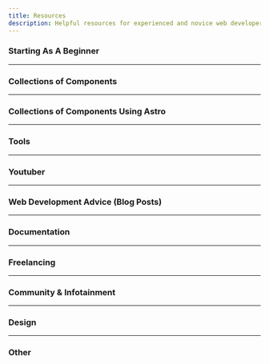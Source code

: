 ```yaml
---
title: Resources
description: Helpful resources for experienced and novice web developers.
---
```


### Starting As A Beginner

<ItemGrid>
    <LinkCard
         title="Beginner tutorial into web development"
         href="https://internetingishard.netlify.app/"
         description="Learn about developing your first website using HTML and CSS."
         target="_blank"
    />
    <LinkCard
         title="MDN Curriculum for front-end development"
         href="https://developer.mozilla.org/en-US/curriculum/"
         description="More in depth and complex introduction to web development. Found some parts unnecessarily complex."
         target="_blank"
    />
</ItemGrid>

---

### Collections of Components

<ItemGrid>
    <LinkCard
         title="Web components by Codestich"
         href="https://codestitch.app/app"
         description="A collection of web components. Code provided."
         target="_blank"
    />
</ItemGrid>

---

### Collections of Components Using Astro

<ItemGrid>
    <LinkCard
         title="Components in the Starlight Github project"
         href="https://github.com/withastro/starlight/tree/main/packages/starlight/components"
         description="The Github repo of the Starlight project by the Astro team."
         target="_blank"
    />
    <LinkCard
         title="Components in the Fulldev UI Github project"
         href="https://github.com/fulldotdev/ui/tree/main/src/components"
         description="The Github repo of the Fulldev UI component library."
         target="_blank"
    />
</ItemGrid>

---

### Tools

<ItemGrid>
    <LinkCard
         title="W3 Validator"
         href="https://validator.w3.org/"
         description="Validate your HTML."
         target="_blank"
    />
    <LinkCard
         title="Generate schema.org markup"
         href="https://technicalseo.com/tools/schema-markup-generator/"
         description="A tool to generate schema.org markup."
         target="_blank"
    />
    <LinkCard
         title="Favicon Generator"
         href="https://realfavicongenerator.net/"
         description="Provide an image and get all files needed for your favicon."
         target="_blank"
    />
    <LinkCard
         title="Optimize your SVGs"
         href="https://jakearchibald.github.io/svgomg/"
         description="Optimise your SVGs."
         target="_blank"
    />
    <LinkCard
         title="Can I use?"
         href="https://caniuse.com/"
         description="See browser support for various HTML and CSS keywords."
         target="_blank"
    />
</ItemGrid>

---

### Youtuber

<ItemGrid>
    <LinkCard
         title="Kevin Powell Youtube"
         href="https://www.youtube.com/@KevinPowell"
         description="Understand CSS."
         target="_blank"
    />
</ItemGrid>

---

### Web Development Advice (Blog Posts)

<ItemGrid>
    <LinkCard
         title="Common web dev mistakes"
         href="https://www.greatfrontend.com/blog/top-css-mistakes-made-by-front-end-engineers"
         description="Some common web development mistakes to avoid."
         target="_blank"
    />
    <LinkCard
         title="Understand schema.org markup"
         href="https://neilpatel.com/blog/get-started-using-schema/"
         description="Learn how to use schema.org markup for your website."
         target="_blank"
    />
    <LinkCard
         title="Good Forms"
         href="https://adamsilver.io/blog/form-design-from-zero-to-hero-all-in-one-blog-post/"
         description="How to build good designed forms."
         target="_blank"
    />
    <LinkCard
         title="Implementing dark and light mode toggle"
         href="https://css-tricks.com/a-complete-guide-to-dark-mode-on-the-web/"
         description="Have your site toggle between light and dark mode."
         target="_blank"
    />
</ItemGrid>

---

### Documentation

<ItemGrid>
    <LinkCard
         title="MDN Docs"
         href="https://developer.mozilla.org/en-US/"
         description="The go-to documentation for web developers."
         target="_blank"
    />
    <LinkCard
         title="W3 Schools"
         href="https://www.w3schools.com/html/default.asp"
         description="Introduction into HTML things."
         target="_blank"
    />
    <LinkCard
         title="Web Dev"
         href="https://web.dev/html"
         description="Some more information on HTML and its friends."
         target="_blank"
    />
</ItemGrid>

---

### Freelancing

<ItemGrid>
    <LinkCard
         title="Full freelancing guide"
         href="https://codestitch.app/complete-guide-to-freelancing"
         description="Indepth guide to web freelancing."
         target="_blank"
    />
</ItemGrid>

---

### Community & Infotainment

<ItemGrid>
    <LinkCard
         title="r/webdev Reddit"
         href="https://www.reddit.com/r/webdev/"
         description="Reddit forum dedicated to web development."
         target="_blank"
    />
    <LinkCard
         title="Hacker News"
         href="https://news.ycombinator.com/"
         description="Tech focussed community site. Not necessarily web development."
         target="_blank"
    />
</ItemGrid>

---

### Design

<ItemGrid>
    <LinkCard
         title="Graphic Design Psychology Introduction"
         href="https://youtu.be/-5jSCHZIHlg"
         description="Understand how people perceive and process information. (YouTube video)"
         target="_blank"
    />
    <LinkCard
         title="Homepage Design Example"
         href="https://youtu.be/iTbyMPgV2aw"
         description="How the website for a business proposition could look like. (YouTube video)"
         target="_blank"
    />
    <LinkCard
         title="Spacing Rules"
         href="https://youtu.be/9ElrcTtAxzA"
         description="Rules for good spacing. (YouTube video)"
         target="_blank"
    />
    <LinkCard
         title="UX/UI Guides by Uxcel"
         href="https://app.uxcel.com/courses"
         description="Shorter guides on different topics of UX/UI."
         target="_blank"
    />
    <LinkCard
        title="Accessibility Guidelines GOV.UK"
        href="https://design.homeoffice.gov.uk/accessibility"
        description="The website of the UK government has useful guidelines concerning accessibility that should always be applied."
        target="_blank"
    />
</ItemGrid>

---

### Other

<ItemGrid>
    <LinkCard
         title="HTML5up example websites"
         href="https://html5up.net/"
         description="Example websites for you to copy."
         target="_blank"
    />
    <LinkCard
         title="Discussion about modern web dev"
         href="https://infrequently.org/2024/11/if-not-react-then-what/"
         description="Discussion blog post on (not) React, Browsers and Web Standards."
         target="_blank"
    />
    <LinkCard
         title="Accessibility Checklist"
         href="https://www.a11yproject.com/checklist/"
         description="An accessibility checklist by the a11y project."
         target="_blank"
    />
</ItemGrid>
